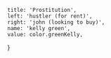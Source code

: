 
	title: 'Prostitution',
	left: 'hustler (for rent)',
	right: 'john (looking to buy)',
	name: 'kelly green',
	value: color.greenKelly,
}
